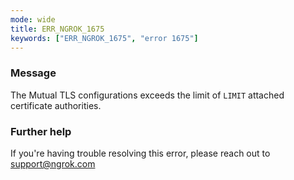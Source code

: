 ```yaml
---
mode: wide
title: ERR_NGROK_1675
keywords: ["ERR_NGROK_1675", "error 1675"]
---
```



### Message

The Mutual TLS configurations exceeds the limit of `LIMIT` attached certificate authorities.

<ErrorDetails />

### Further help

If you're having trouble resolving this error, please reach out to [support@ngrok.com](mailto:support@ngrok.com?subject=Help%20with%20ERR_NGROK_1675)
